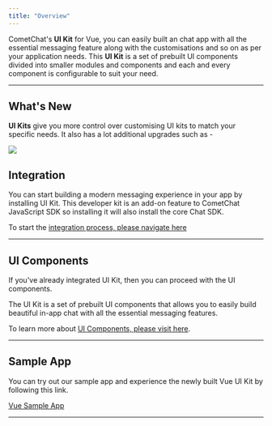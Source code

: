 ```yaml
---
title: "Overview"
---
```


CometChat's **UI Kit** for Vue, you can easily built an chat app with all the essential messaging feature along with the customisations and so on as per your application needs. This **UI Kit** is a set of prebuilt UI components divided into smaller modules and components and each and every component is configurable to suit your need.

***

## What's New

**UI Kits** give you more control over customising UI kits to match your specific needs. It also has a lot additional upgrades such as -

<Frame>
  <img src="/images/4dba455c-26xv30le7v6a77c43szxti89db6ar73nlbmrw3dq6q7pzo9ay42rkt371qat5x6l-8fb7036f85699f09eb7a28bf5c16f24e.png" />
</Frame>

## Integration

You can start building a modern messaging experience in your app by installing UI Kit. This developer kit is an add-on feature to CometChat JavaScript SDK so installing it will also install the core Chat SDK.

To start the [integration process, please navigate here](/docs/ui-kit/vue/integration)

***

## UI Components

If you've already integrated UI Kit, then you can proceed with the UI components.

The UI Kit is a set of prebuilt UI components that allows you to easily build beautiful in-app chat with all the essential messaging features.

To learn more about [UI Components, please visit here](/docs/ui-kit/vue/ui-components-overview).

***

## Sample App

You can try out our sample app and experience the newly built Vue UI Kit by following this link.

[Vue Sample App](https://github.com/cometchat-pro/cometchat-chat-sample-app-vue/tree/v4)

***
